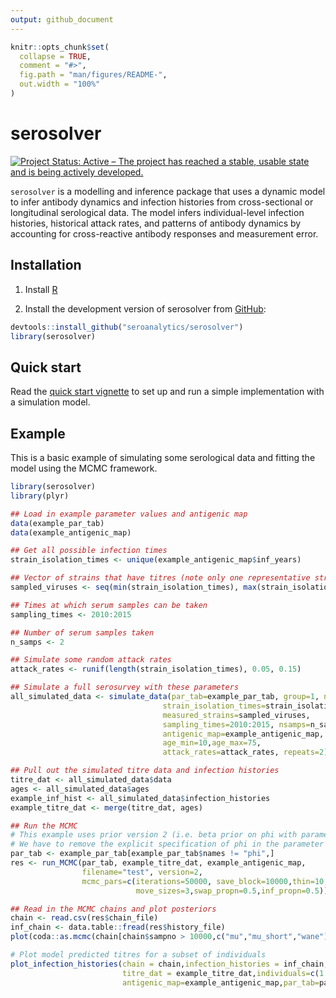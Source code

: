 ```yaml
---
output: github_document
---
```


<!-- README.md is generated from README.Rmd. Please edit that file -->

```r
knitr::opts_chunk$set(
  collapse = TRUE,
  comment = "#>",
  fig.path = "man/figures/README-",
  out.width = "100%"
)
```
# serosolver

[![Project Status: Active – The project has reached a stable, usable state and is being actively developed.](https://www.repostatus.org/badges/latest/active.svg)](https://www.repostatus.org/#active)


`serosolver` is a modelling and inference package that uses a dynamic model to infer antibody dynamics and infection histories from cross-sectional or longitudinal serological data. The model infers individual-level infection histories, historical attack rates, and patterns of antibody dynamics by accounting for cross-reactive antibody responses and measurement error.

## Installation
1. Install [R][r-project]

2. Install the development version of serosolver from [GitHub](https://github.com/seroanalytics/serosolver):

```r
devtools::install_github("seroanalytics/serosolver")
library(serosolver)
```
## Quick start

Read the [quick start vignette][vignette-doc] to set up and run a simple implementation with a simulation model.

[r-project]: http://cran.r-project.org
[vignette-doc]: https://github.com/seroanalytics/serosolver/blob/master/vignettes/serosolver-quick_start_guide.md

## Example

This is a basic example of simulating some serological data and fitting the model using the MCMC framework.

```r
library(serosolver)
library(plyr)

## Load in example parameter values and antigenic map
data(example_par_tab)
data(example_antigenic_map)

## Get all possible infection times
strain_isolation_times <- unique(example_antigenic_map$inf_years)

## Vector of strains that have titres (note only one representative strain per time)
sampled_viruses <- seq(min(strain_isolation_times), max(strain_isolation_times), by=2)

## Times at which serum samples can be taken
sampling_times <- 2010:2015

## Number of serum samples taken
n_samps <- 2

## Simulate some random attack rates
attack_rates <- runif(length(strain_isolation_times), 0.05, 0.15)

## Simulate a full serosurvey with these parameters
all_simulated_data <- simulate_data(par_tab=example_par_tab, group=1, n_indiv=50,
                                  strain_isolation_times=strain_isolation_times,
                                  measured_strains=sampled_viruses,
                                  sampling_times=2010:2015, nsamps=n_samps,
                                  antigenic_map=example_antigenic_map,
                                  age_min=10,age_max=75,
                                  attack_rates=attack_rates, repeats=2)

## Pull out the simulated titre data and infection histories
titre_dat <- all_simulated_data$data
ages <- all_simulated_data$ages
example_inf_hist <- all_simulated_data$infection_histories
example_titre_dat <- merge(titre_dat, ages)

## Run the MCMC
# This example uses prior version 2 (i.e. beta prior on phi with parameters alpha, beta)
# We have to remove the explicit specification of phi in the parameter table
par_tab <- example_par_tab[example_par_tab$names != "phi",]
res <- run_MCMC(par_tab, example_titre_dat, example_antigenic_map, 
                filename="test", version=2,
                mcmc_pars=c(iterations=50000, save_block=10000,thin=10,thin_hist=100,
                            move_sizes=3,swap_propn=0.5,inf_propn=0.5))

## Read in the MCMC chains and plot posteriors
chain <- read.csv(res$chain_file)
inf_chain <- data.table::fread(res$history_file)
plot(coda::as.mcmc(chain[chain$sampno > 10000,c("mu","mu_short","wane")]))

# Plot model predicted titres for a subset of individuals
plot_infection_histories(chain = chain,infection_histories = inf_chain,
                         titre_dat = example_titre_dat,individuals=c(1:4),
                         antigenic_map=example_antigenic_map,par_tab=par_tab)

```
